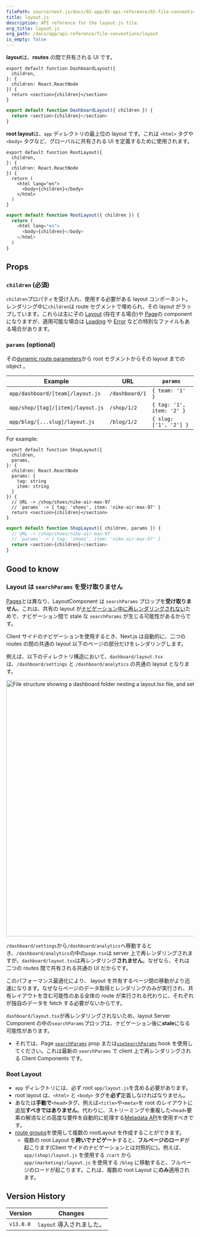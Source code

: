 ```yaml
---
filePath: source/next.js/docs/02-app/02-api-reference/02-file-conventions/layout.mdx
title: layout.js
description: API reference for the layout.js file.
org_title: layout.js
org_path: /docs/app/api-reference/file-conventions/layout
is_empty: false
---
```


**layout**は、**routes** の間で共有される UI です。

```tsx:app/dashboard/layout.tsx
export default function DashboardLayout({
  children,
}: {
  children: React.ReactNode
}) {
  return <section>{children}</section>
}
```

```jsx:app/dashboard/layout.js
export default function DashboardLayout({ children }) {
  return <section>{children}</section>
}
```

**root layout**は、`app` ディレクトリの最上位の layout です。これは `<html>` タグや `<body>` タグなど、グローバルに共有される UI を定義するために使用されます。

```tsx:app/layout.tsx
export default function RootLayout({
  children,
}: {
  children: React.ReactNode
}) {
  return (
    <html lang="en">
      <body>{children}</body>
    </html>
  )
}
```

```jsx:app/layout.js
export default function RootLayout({ children }) {
  return (
    <html lang="en">
      <body>{children}</body>
    </html>
  )
}
```

## Props

### `children` (必須)

`children`プロパティを受け入れ、使用する必要がある layout コンポーネント。レンダリング中に`children`は route セグメントで埋められ、その layout がラップしています。これらは主に子の [Layout](/ja/javascript/next.js/v14/02-app/01-building-your-application/01-routing/02-pages-and-layouts#pages) (存在する場合)や [Page](/docs/app/building-your-application/routing/pages-and-layouts#pages)の component になりますが、適用可能な場合は [Loading](/ja/javascript/next.js/v14/02-app/01-building-your-application/01-routing/04-loading-ui-and-streaming) や [Error](/ja/javascript/next.js/v14/02-app/01-building-your-application/01-routing/05-error-handling) などの特別なファイルもある場合があります。

### `params` (optional)

その[dynamic route parameters](/ja/javascript/next.js/v14/02-app/01-building-your-application/01-routing/09-dynamic-routes)から root セグメントからその layout までの object 。

| Example                           | URL            | `params`                  |
| --------------------------------- | -------------- | ------------------------- |
| `app/dashboard/[team]/layout.js`  | `/dashboard/1` | `{ team: '1' }`           |
| `app/shop/[tag]/[item]/layout.js` | `/shop/1/2`    | `{ tag: '1', item: '2' }` |
| `app/blog/[...slug]/layout.js`    | `/blog/1/2`    | `{ slug: ['1', '2'] }`    |

For example:

```tsx:app/shop/[tag]/[item]/layout.tsx
export default function ShopLayout({
  children,
  params,
}: {
  children: React.ReactNode
  params: {
    tag: string
    item: string
  }
}) {
  // URL -> /shop/shoes/nike-air-max-97
  // `params` -> { tag: 'shoes', item: 'nike-air-max-97' }
  return <section>{children}</section>
}
```

```jsx:app/shop/[tag]/[item]/layout.js
export default function ShopLayout({ children, params }) {
  // URL -> /shop/shoes/nike-air-max-97
  // `params` -> { tag: 'shoes', item: 'nike-air-max-97' }
  return <section>{children}</section>
}
```

## Good to know

### Layout は `searchParams` を受け取りません

[Pages](/ja/javascript/next.js/v14/02-app/02-api-reference/02-file-conventions/page)とは異なり、LayoutComponent は `searchParams` プロップを**受け取りません**。これは、共有の layout が[ナビゲーション中に再レンダリングされない](/ja/javascript/next.js/v14/02-app/01-building-your-application/01-routing/03-linking-and-navigating#4-partial-rendering)ためで、ナビゲーション間で stale な `searchParams` が生じる可能性があるからです。

Client サイドのナビゲーションを使用するとき、Next.js は自動的に、二つの routes の間の共通の layout 以下のページの部分だけをレンダリングします。

例えば、以下のディレクトリ構造において、`dashboard/layout.tsx` は、`/dashboard/settings` と `/dashboard/analytics` の共通の layout となります。

<Image
  alt="File structure showing a dashboard folder nesting a layout.tsx file, and settings and analytics folders with their own pages"
  srcLight="/docs/light/shared-dashboard-layout.png"
  srcDark="/docs/dark/shared-dashboard-layout.png"
  width="1600"
  height="687"
/>

`/dashboard/settings`から`/dashboard/analytics`へ移動するとき、`/dashboard/analytics`の中の`page.tsx`は server 上で再レンダリングされますが、`dashboard/layout.tsx`は再レンダリング**されません**。なぜなら、それは二つの routes 間で共有される共通の UI だからです。

このパフォーマンス最適化により、 layout を共有するページ間の移動がより迅速になります。なぜならページのデータ取得とレンダリングのみが実行され、共有レイアウトを含む可能性のある全体の route が実行される代わりに、それぞれが独自のデータを fetch する必要がないからです。

`dashboard/layout.tsx`が再レンダリングされないため、layout Server Component の中の`searchParams`プロップは、ナビゲーション後に**stale**になる可能性があります。

- それでは、Page [`searchParams`](/ja/javascript/next.js/v14/02-app/02-api-reference/02-file-conventions/page#searchparams-optional) prop または[`useSearchParams`](/ja/javascript/next.js/v14/02-app/02-api-reference/04-functions/use-search-params) hook を使用してください。これは最新の `searchParams` で client 上で再レンダリングされる Client Components です。

### Root Layout

- `app` ディレクトリには、必ず root `app/layout.js`を含める必要があります。
- root layout は、`<html>` と `<body>` タグを**必ず**定義しなければなりません。
- あなたは**手動で**`<head>`タグ、例えば`<title>`や`<meta>`を root のレイアウトに追加**すべきではありません**。代わりに、ストリーミングや重複した`<head>`要素の解消などの高度な要件を自動的に処理する[Metadata API](/ja/javascript/next.js/v14/02-app/02-api-reference/04-functions/generate-metadata)を使用すべきです。
- [route groups](/ja/javascript/next.js/v14/02-app/01-building-your-application/01-routing/07-route-groups)を使用して複数の rootLayout を作成することができます。
  - 複数の root Layout を**跨いでナビゲート**すると、**フルページのロード**が起こります(Client サイドのナビゲーションとは対照的に)。例えば、 `app/(shop)/layout.js` を使用する `/cart` から `app/(marketing)/layout.js` を使用する `/blog` に移動すると、フルページのロードが起こります。これは、複数の root Layout に**のみ**適用されます。

## Version History

| Version   | Changes                   |
| --------- | ------------------------- |
| `v13.0.0` | `layout` 導入されました。 |
